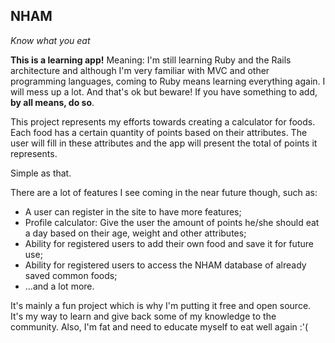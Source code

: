 == NHAM ==
''Know what you eat''

'''This is a learning app!'''
Meaning: I'm still learning Ruby and the Rails architecture and although I'm very familiar with MVC and other programming languages, coming to Ruby means learning everything again. I will mess up a lot. And that's ok but beware! If you have something to add, '''by all means, do so'''.

This project represents my efforts towards creating a calculator for foods. Each food has a certain quantity of points based on their attributes. The user will fill in these attributes and the app will present the total of points it represents.

Simple as that.

There are a lot of features I see coming in the near future though, such as:
* A user can register in the site to have more features;
* Profile calculator: Give the user the amount of points he/she should eat a day based on their age, weight and other attributes;
* Ability for registered users to add their own food and save it for future use;
* Ability for registered users to access the NHAM database of already saved common foods;
* ...and a lot more.


It's mainly a fun project which is why I'm putting it free and open source. It's my way to learn and give back some of my knowledge to the community. Also, I'm fat and need to educate myself to eat well again :'(